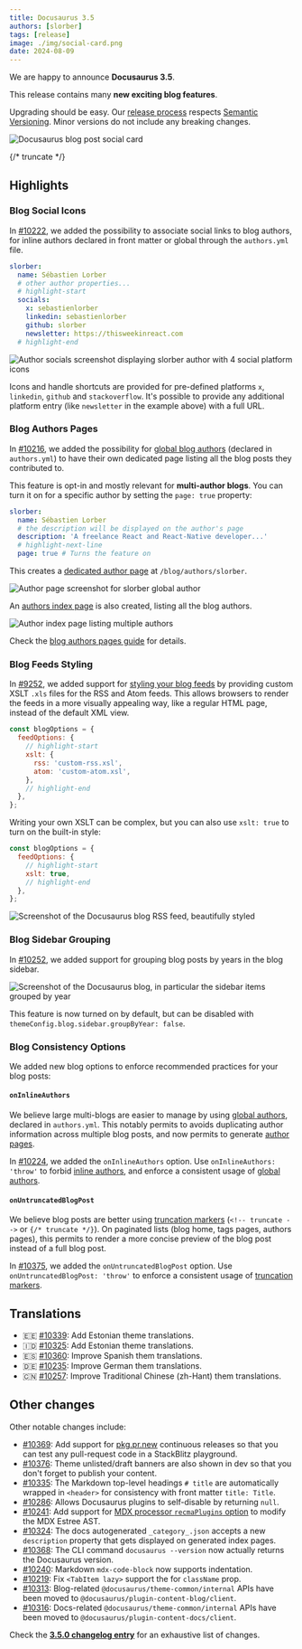 ```yaml
---
title: Docusaurus 3.5
authors: [slorber]
tags: [release]
image: ./img/social-card.png
date: 2024-08-09
---
```


We are happy to announce **Docusaurus 3.5**.

This release contains many **new exciting blog features**.

Upgrading should be easy. Our [release process](/community/release-process) respects [Semantic Versioning](https://semver.org/). Minor versions do not include any breaking changes.

![Docusaurus blog post social card](./img/social-card.png)

{/* truncate */}

## Highlights

### Blog Social Icons

In [#10222](https://github.com/facebook/docusaurus/pull/10222), we added the possibility to associate social links to blog authors, for inline authors declared in front matter or global through the `authors.yml` file.

```yml title="blog/authors.yml"
slorber:
  name: Sébastien Lorber
  # other author properties...
  # highlight-start
  socials:
    x: sebastienlorber
    linkedin: sebastienlorber
    github: slorber
    newsletter: https://thisweekinreact.com
  # highlight-end
```

![Author socials screenshot displaying `slorber` author with 4 social platform icons](./img/author-socials.png)

Icons and handle shortcuts are provided for pre-defined platforms `x`, `linkedin`, `github` and `stackoverflow`. It's possible to provide any additional platform entry (like `newsletter` in the example above) with a full URL.

### Blog Authors Pages

In [#10216](https://github.com/facebook/docusaurus/pull/10216), we added the possibility for [global blog authors](/docs/blog#global-authors) (declared in `authors.yml`) to have their own dedicated page listing all the blog posts they contributed to.

This feature is opt-in and mostly relevant for **multi-author blogs**. You can turn it on for a specific author by setting the `page: true` property:

```yml title="blog/authors.yml"
slorber:
  name: Sébastien Lorber
  # the description will be displayed on the author's page
  description: 'A freelance React and React-Native developer...'
  # highlight-next-line
  page: true # Turns the feature on
```

This creates a [dedicated author page](/blog/authors/slorber) at `/blog/authors/slorber`.

![Author page screenshot for `slorber` global author](./img/author-page.png)

An [authors index page](/blog/authors) is also created, listing all the blog authors.

![Author index page listing multiple authors](./img/author-index.png)

Check the [blog authors pages guide](/docs/blog#authors-pages) for details.

### Blog Feeds Styling

In [#9252](https://github.com/facebook/docusaurus/pull/9252), we added support for [styling your blog feeds](https://darekkay.com/blog/rss-styling/) by providing custom XSLT `.xls` files for the RSS and Atom feeds. This allows browsers to render the feeds in a more visually appealing way, like a regular HTML page, instead of the default XML view.

```js title="website/docusaurus.config.js"
const blogOptions = {
  feedOptions: {
    // highlight-start
    xslt: {
      rss: 'custom-rss.xsl',
      atom: 'custom-atom.xsl',
    },
    // highlight-end
  },
};
```

Writing your own XSLT can be complex, but you can also use `xslt: true` to turn on the built-in style:

```js title="website/docusaurus.config.js"
const blogOptions = {
  feedOptions: {
    // highlight-start
    xslt: true,
    // highlight-end
  },
};
```

![Screenshot of the Docusaurus blog RSS feed, beautifully styled](./img/blog-feed-xslt.png)

### Blog Sidebar Grouping

In [#10252](https://github.com/facebook/docusaurus/pull/10252), we added support for grouping blog posts by years in the blog sidebar.

![Screenshot of the Docusaurus blog, in particular the sidebar items grouped by year](./img/blog-sidebar-years.png)

This feature is now turned on by default, but can be disabled with `themeConfig.blog.sidebar.groupByYear: false`.

### Blog Consistency Options

We added new blog options to enforce recommended practices for your blog posts:

#### `onInlineAuthors`

We believe large multi-blogs are easier to manage by using [global authors](/docs/blog#global-authors), declared in `authors.yml`. This notably permits to avoids duplicating author information across multiple blog posts, and now permits to generate [author pages](/docs/blog#authors-pages).

In [#10224](https://github.com/facebook/docusaurus/pull/10224), we added the `onInlineAuthors` option. Use `onInlineAuthors: 'throw'` to forbid [inline authors](/docs/blog#inline-authors), and enforce a consistent usage of [global authors](/docs/blog#global-authors).

#### `onUntruncatedBlogPost`

We believe blog posts are better using [truncation markers](/docs/blog#blog-list) (`<!-- truncate -->` or `{/* truncate */}`). On paginated lists (blog home, tags pages, authors pages), this permits to render a more concise preview of the blog post instead of a full blog post.

In [#10375](https://github.com/facebook/docusaurus/pull/10375), we added the `onUntruncatedBlogPost` option. Use `onUntruncatedBlogPost: 'throw'` to enforce a consistent usage of [truncation markers](/docs/blog#blog-list).

## Translations

- 🇪🇪 [#10339](https://github.com/facebook/docusaurus/pull/10339): Add Estonian theme translations.
- 🇮🇩 [#10325](https://github.com/facebook/docusaurus/pull/10325): Add Estonian theme translations.
- 🇪🇸 [#10360](https://github.com/facebook/docusaurus/pull/10360): Improve Spanish them translations.
- 🇩🇪 [#10235](https://github.com/facebook/docusaurus/pull/10235): Improve German them translations.
- 🇨🇳 [#10257](https://github.com/facebook/docusaurus/pull/10257): Improve Traditional Chinese (zh-Hant) them translations.

## Other changes

Other notable changes include:

- [#10369](https://github.com/facebook/docusaurus/pull/10369): Add support for [pkg.pr.new](https://pkg.pr.new) continuous releases so that you can test any pull-request code in a StackBlitz playground.
- [#10376](https://github.com/facebook/docusaurus/pull/10376): Theme unlisted/draft banners are also shown in dev so that you don't forget to publish your content.
- [#10335](https://github.com/facebook/docusaurus/pull/10335): The Markdown top-level headings `# title` are automatically wrapped in `<header>` for consistency with front matter `title: Title`.
- [#10286](https://github.com/facebook/docusaurus/pull/10286): Allows Docusaurus plugins to self-disable by returning `null`.
- [#10241](https://github.com/facebook/docusaurus/pull/10241): Add support for [MDX processor `recmaPlugins` option](https://mdxjs.com/packages/mdx/#processoroptions) to modify the MDX Estree AST.
- [#10324](https://github.com/facebook/docusaurus/pull/10324): The docs autogenerated `_category_.json` accepts a new `description` property that gets displayed on generated index pages.
- [#10368](https://github.com/facebook/docusaurus/pull/10368): The CLI command `docusaurus --version` now actually returns the Docusaurus version.
- [#10240](https://github.com/facebook/docusaurus/pull/10240): Markdown `mdx-code-block` now supports indentation.
- [#10219](https://github.com/facebook/docusaurus/pull/10219): Fix `<TabItem lazy>` support the for `className` prop.
- [#10313](https://github.com/facebook/docusaurus/pull/10313): Blog-related `@docusaurus/theme-common/internal` APIs have been moved to `@docusaurus/plugin-content-blog/client`.
- [#10316](https://github.com/facebook/docusaurus/pull/10316): Docs-related `@docusaurus/theme-common/internal` APIs have been moved to `@docusaurus/plugin-content-docs/client`.

Check the **[3.5.0 changelog entry](/changelog/3.5.0)** for an exhaustive list of changes.

